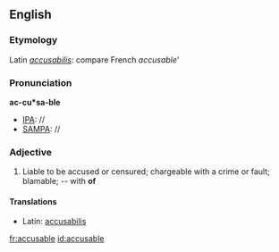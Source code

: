 ==English==

===Etymology===
Latin ''[[accusabilis]]'': compare French ''accusable'''

===Pronunciation===
'''ac-cu*sa-ble'''
*[[IPA]]: //
*[[SAMPA]]: //

===Adjective===
{{en-adj}}

# Liable to be accused or censured; chargeable with a crime or fault; blamable; -- with '''of'''

====Translations====
{{trans-top|liable to be accuses}}
*Latin: [[accusabilis]]
{{trans-mid}}
{{trans-bottom}}

[[fr:accusable]]
[[id:accusable]]